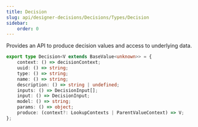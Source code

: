 ```yaml
---
title: Decision
slug: api/designer-decisions/Decisions/Types/Decision
sidebar:
    order: 0
---
```


Provides an API to produce decision values and access to underlying data.

```ts
export type Decision<V extends BaseValue<unknown>> = {
    context: () => decisionContext;
    uuid: () => string;
    type: () => string;
    name: () => string;
    description: () => string | undefined;
    inputs: () => DecisionInput[];
    input: () => DecisionInput;
    model: () => string;
    params: () => object;
    produce: (context?: LookupContexts | ParentValueContext) => V;
};
```
